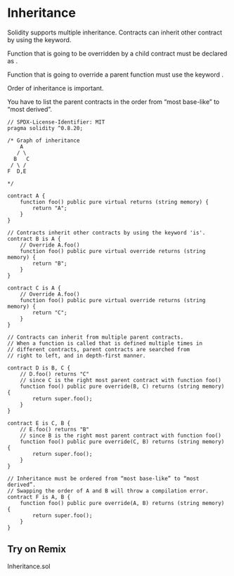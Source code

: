 
# Inheritance

Solidity supports multiple inheritance. Contracts can inherit other contract by using the <ColoredText text="is" color="#e74c3c"/> keyword.

Function that is going to be overridden by a child contract must be declared as <ColoredText text="virtual" color="#e74c3c"/>.

Function that is going to override a parent function must use the keyword <ColoredText text="override" color="#e74c3c"/>.

Order of inheritance is important.

You have to list the parent contracts in the order from “most base-like” to “most derived”.

```solidity filename="Inheritance.sol" {2} copy
// SPDX-License-Identifier: MIT
pragma solidity ^0.8.20;

/* Graph of inheritance
    A
   / \
  B   C
 / \ /
F  D,E

*/

contract A {
    function foo() public pure virtual returns (string memory) {
        return "A";
    }
}

// Contracts inherit other contracts by using the keyword 'is'.
contract B is A {
    // Override A.foo()
    function foo() public pure virtual override returns (string memory) {
        return "B";
    }
}

contract C is A {
    // Override A.foo()
    function foo() public pure virtual override returns (string memory) {
        return "C";
    }
}

// Contracts can inherit from multiple parent contracts.
// When a function is called that is defined multiple times in
// different contracts, parent contracts are searched from
// right to left, and in depth-first manner.

contract D is B, C {
    // D.foo() returns "C"
    // since C is the right most parent contract with function foo()
    function foo() public pure override(B, C) returns (string memory) {
        return super.foo();
    }
}

contract E is C, B {
    // E.foo() returns "B"
    // since B is the right most parent contract with function foo()
    function foo() public pure override(C, B) returns (string memory) {
        return super.foo();
    }
}

// Inheritance must be ordered from “most base-like” to “most derived”.
// Swapping the order of A and B will throw a compilation error.
contract F is A, B {
    function foo() public pure override(A, B) returns (string memory) {
        return super.foo();
    }
}
```

## Try on Remix
Inheritance.sol